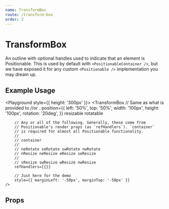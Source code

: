 ```yaml
---
name: TransformBox
route: /transform-box
order: 3
---
```



# TransformBox

An outline with optional handles used to indicate that an element is
Positionable. This is used by default with `<PositionableContainer />`,
but we have exposed it for any custom `<Positionable />` implementation
you may dream up.

## Example Usage

<Playground style={{ height: '300px' }}>
    <TransformBox
        // Same as what is provided to <PositionableContainer />
        //or <Positionable />.
        position={{
            left: '50%',
            top: '50%',
            width: '100px',
            height: '100px',
            rotation: '20deg',
        }}
        resizable
        rotatable

        // Any or all of the following. Generally, these come from
        // Positionable's render props (as `refHandlers`). `container`
        // is required for almost all Positionable functionality.
        //
        // container
        //
        // neRotate seRotate swRotate nwRotate
        // nResize neResize eResize seResize
        //
        // sResize swResize wResize nwResize
        refHandlers={{}}

        // Just here for the demo
        style={{ marginLeft: '-50px', marginTop: '-50px' }}
    />
</Playground>

## Props

<PropsTable of={TransformBox} />
